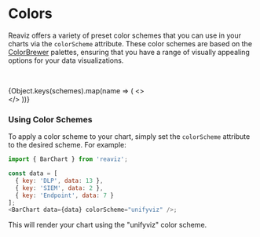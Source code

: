 
<Meta title="Utils/Colors" />

# Colors 
Reaviz offers a variety of preset color schemes that you can use in your charts via the `colorScheme` attribute. These color schemes are based on the [ColorBrewer](https://colorbrewer2.org) palettes, ensuring that you have a range of visually appealing options for your data visualizations.

<br />

{Object.keys(schemes).map(name => (
  <>
    <ColorPaletteBlocks
      name={name}
      className="blocks"
      colors={schemes[name]}
      showNames={false}
    />
    <br />
  </>
))}

### Using Color Schemes

To apply a color scheme to your chart, simply set the `colorScheme` attribute to the desired scheme. For example:

```js
import { BarChart } from 'reaviz';

const data = [
  { key: 'DLP', data: 13 },
  { key: 'SIEM', data: 2 },
  { key: 'Endpoint', data: 7 }
];
<BarChart data={data} colorScheme="unifyviz" />;

```
This will render your chart using the "unifyviz" color scheme.

